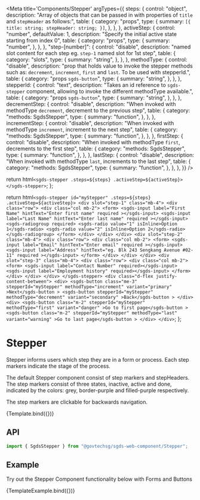 
<Meta
  title='Components/Stepper'
  argTypes={{
    steps: {
      control: "object",
      description:
        "Array of objects that can be passed in with properties of `title` and `stepHeader` as follows:",
      table: {
        category: "props",
        type: {
          summary: `
    [{
        title: string;
        stepHeader: string;
    }]
    `,
        },
      },
    },
    activeStep: {
      control: "number",
      defaultValue: 1,
      description: "Specify the initial active state starting from index 0",
      table: {
        category: "props",
        type: {
          summary: "number",
        },
      },
    },
    "step-[number]": {
      control: "disable",
      description:
        "named slot content for each step eg. `step-1` named slot for 1st step",
      table: {
        category: "slots",
        type: {
          summary: "string",
        },
      },
    },
    methodType: {
      control: "disable",
      description:
        "prop that holds value to invoke the stepper methods such as: `decrement`, `increment`, `first` and `last`. To be used with stepperId.",
      table: {
        category: "props `sgds-button`",
        type: {
          summary: "string",
        },
      },
    },
    stepperId: {
      control: "text",
      description:
        "Takes an id reference to `sgds-stepper` component, allowing to invoke the different methodType available.",
      table: {
        category: "props `sgds-button`",
        type: {
          summary: "string",
        },
      },
    },
    decrementStep: {
      control: "disable",
      description:
        "When invoked with methodType `decrement`, decrement to the previous step",
      table: {
        category: "methods: SgdsStepper",
        type: {
          summary: "function",
        },
      },
    },
    incrementStep: {
      control: "disable",
      description:
        "When invoked with methodType `increment`, increment to the next step",
      table: {
        category: "methods: SgdsStepper",
        type: {
          summary: "function",
        },
      },
    },
    firstStep: {
      control: "disable",
      description:
        "When invoked with methodType `first`, decrements to the first step",
      table: {
        category: "methods: SgdsStepper",
        type: {
          summary: "function",
        },
      },
    },
    lastStep: {
      control: "disable",
      description:
        "When invoked with methodType `last`, increments to the last step",
      table: {
        category: "methods: SgdsStepper",
        type: {
          summary: "function",
        },
      },
    },
  }}
/>

  return html`
    <sgds-stepper .steps=${steps} .activeStep=${activeStep}> </sgds-stepper>
  `;
};

  return html`
    <sgds-stepper id="myStepper" .steps=${steps} .activeStep=${activeStep}>
      <div slot="step-1" class="mb-4">
        <div class="row">
          <div class="col mb-2">
            <form>
              <sgds-input
                label="First Name"
                hintText="Enter first name"
                required
              ></sgds-input>
              <sgds-input
                label="Last Name"
                hintText="Enter last name"
                required
              ></sgds-input>
              <sgds-radiogroup required>
                <sgds-radio value="1" isInline>Option 1</sgds-radio>
                <sgds-radio value="2" isInline>Option 2</sgds-radio>
              </sgds-radiogroup>
            </form>
          </div>
        </div>
      </div>
      <div slot="step-2" class="mb-4">
        <div class="row">
          <div class="col mb-2">
            <form>
              <sgds-input
                label="Email"
                hintText="Enter email"
                required
              ></sgds-input>
              <sgds-input
                label="Address"
                hintText="eg. Blk 243 Sengkang Avenue #02-11"
                required
              ></sgds-input>
            </form>
          </div>
        </div>
      </div>
      <div slot="step-3" class="mb-4">
        <div class="row">
          <div class="col mb-2">
            <form>
              <sgds-input label="Contact Number" required></sgds-input>
              <sgds-input label="Employment history" required></sgds-input>
            </form>
          </div>
        </div>
      </div>
    </sgds-stepper>
    <div class="d-flex justify-content-between">
      <div>
        <sgds-button
          class="me-3"
          stepperId="myStepper"
          methodType="increment"
          variant="primary"
          >Next</sgds-button
        >
        <sgds-button
          stepperId="myStepper"
          methodType="decrement"
          variant="secondary"
          >Back</sgds-button
        >
      </div>
      <div>
        <sgds-button
          class="m-2"
          stepperId="myStepper"
          methodType="first"
          variant="danger"
          >Go to first page</sgds-button
        >
        <sgds-button
          class="m-2"
          stepperId="myStepper"
          methodType="last"
          variant="warning"
          >Go to last page</sgds-button
        >
      </div>
    </div>
  `;
};

# Stepper

Stepper informs users which step they are in a form or process. Each step markers indicate the stage of the process.

The default Stepper component consist of step markers and stepHeaders. The step markers consist of three states, inactive, active and done, indicated by the colors: grey, border-purple and filled-purple respectively.

The step markers are clickable for backwards navigation.

<Canvas>
  <Story
    name='Basic'
    args={{
      steps: [
        {
          title: "1",
          stepHeader: "Marker 1",
        },
        {
          title: "2",
          stepHeader: "Marker 2",
        },
        {
          title: "3",
          stepHeader: "Marker 3",
        },
      ],
    }}
  >
    {Template.bind({})}
  </Story>
</Canvas>

## API

```jsx
import { SgdsStepper } from "@govtechsg/sgds-web-component/Stepper";
```

<ArgsTable story='Basic' />

## Example

Try out the Stepper Component functionality below with Forms and Buttons

<Canvas>
  <Story
    name='Example'
    args={{
      steps: [
        {
          title: "1",
          stepHeader: "Personal Details",
        },
        {
          title: "2",
          stepHeader: "Address & Contact Information",
        },
        {
          title: "3",
          stepHeader: "Additional Details",
        },
      ],
      activeStep: 1,
    }}
  >
    {TemplateExample.bind({})}
  </Story>
</Canvas>

